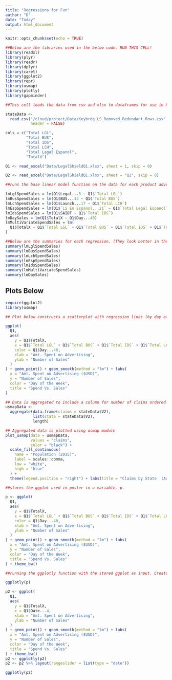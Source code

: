 ```yaml
---
title: "Regressions for Fun"
author: "D"
date: "Today"
output: html_document
---
```


```r
knitr::opts_chunk$set(echo = TRUE)

##Below are the libraries used in the below code. RUN THIS CELL!
library(readxl) 
library(plyr)
library(readr)
library(dplyr)
library(caret)
library(ggplot2)
library(repr)
library(usmap)
library(plotly)
library(gapminder)
```


```r
##This cell loads the data from csv and xlsx to dataframes for use in R. RUN THIS CELL AFTER LOADING LIBRARIES!

stateData <-
  read.csv("/cloud/project/Data/Keybrdg_LS_Removed_Redundant_Rows.csv",
           header = FALSE)

cols = c("Total LGL",
         "Total BUS",
         "Total IDS",
         "Total LCH",
         "Total Legal Espanol",
         "TotalX")

Q1 <- read_excel("Data/LegalShieldQ1.xlsx", sheet = 1, skip = 0)

Q2 <- read_excel("Data/LegalShieldQ1.xlsx", sheet = "Q2", skip = 0)
```

```r
##runs the base linear model function on the data for each product advertised.

lmLglSpendSales = lm(Q1$Legal...5 ~ Q1$`Total LGL`)
lmBusSpendSales = lm(Q1$BUS...13 ~ Q1$`Total BUS`)
lmLchSpendSales = lm(Q1$Launch...17 ~ Q1$`Total LCH`)
lmEspSpendSales = lm(Q1$`LS En Espanol...21` ~ Q1$`Total Legal Espanol`)
lmIdsSpendSales = lm(Q1$SAIDT ~ Q1$`Total IDS`)
lmDaySales = lm(Q1$TotalX ~ Q1$Day...40)
lmMultiVariateSpendSales = lm(
  Q1$TotalX ~ Q1$`Total LGL` + Q1$`Total BUS` + Q1$`Total IDS` + Q1$`Total LCH` + Q1$`Total Legal Espanol`
)

##Below are the summaries for each regression. (They look better in the markdown. I promise.)
summary(lmLglSpendSales)
summary(lmBusSpendSales)
summary(lmLchSpendSales)
summary(lmEspSpendSales)
summary(lmIdsSpendSales)
summary(lmMultiVariateSpendSales)
summary(lmDaySales)
```



## Plots Below




```r
require(ggplot2)
library(usmap)

## Plot below constructs a scatterplot with regression lines (by day of week)

ggplot(
  Q1,
  aes(
    y = Q1$TotalX,
    x = Q1$`Total LGL` + Q1$`Total BUS` + Q1$`Total IDS` + Q1$`Total LCH` + Q1$`Total Legal Espanol`,
    color = Q1$Day...40,
    xlab = "Amt. Spent on Advertising",
    ylab = "Number of Sales"
  )
) + geom_point() + geom_smooth(method = "lm") + labs(
  x = "Amt. Spent on Advertising ($USD)",
  y = "Number of Sales",
  color = "Day of the Week",
  title = "Spend Vs. Sales"
)
```


```r
## Data is aggregated to include a column for number of claims ordered by state
usmapData <-
  aggregate(data.frame(claims = stateData$V2),
            list(state = stateData$V2),
            length)

## Aggregated data is plotted using usmap module
plot_usmap(data = usmapData,
           values = "claims",
           color = "black") +
  scale_fill_continuous(
    name = "Population (2015)",
    label = scales::comma,
    low = "white",
    high = "blue"
  ) +
  theme(legend.position = "right") + labs(title = "Claims by State  (August 2019)")
```

```r
##stores the ggplot used in poster in a variable, p.

p <- ggplot(
  Q1,
  aes(
    y = Q1$TotalX,
    x = Q1$`Total LGL` + Q1$`Total BUS` + Q1$`Total IDS` + Q1$`Total LCH` + Q1$`Total Legal Espanol`,
    color = Q1$Day...40,
    xlab = "Amt. Spent on Advertising",
    ylab = "Number of Sales"
  )
) + geom_point() + geom_smooth(method = "lm") + labs(
  x = "Amt. Spent on Advertising ($USD)",
  y = "Number of Sales",
  color = "Day of the Week",
  title = "Spend Vs. Sales"
) + theme_bw()

##running the ggplotly function with the stored ggplot as input. Creates the interactive html graphic.

ggplotly(p)
```

```r
p2 <- ggplot(
  Q1,
  aes(
    y = Q1$TotalX,
    x = Q1$Date...4,
    xlab = "Amt. Spent on Advertising",
    ylab = "Number of Sales"
  )
) + geom_point() + geom_smooth(method = "lm") + labs(
  x = "Amt. Spent on Advertising ($USD)",
  y = "Number of Sales",
  color = "Day of the Week",
  title = "Spend Vs. Sales"
) + theme_bw()
p2 <- ggplotly(p2)
p2 <- p2 %>% layout(rangeslider = list(type = "date"))

ggplotly(p2)

```


